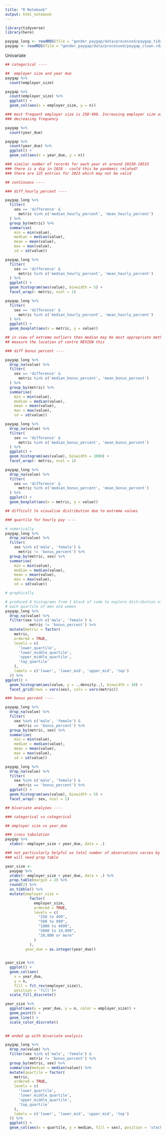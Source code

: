 ```yaml
---
title: "R Notebook"
output: html_notebook
---
```


```r
library(tidyverse)
library(here)
```

```r
paygap_long <- readRDS(file = "gender_paygap/data/processed/paygap_tidy.rda")
paygap <- readRDS(file = "gender_paygap/data/processed/paygap_clean.rda")
```

Univariate

```r

## categorical ----

##  employer size and year due
paygap %>% 
  count(employer_size)

paygap %>% 
  count(employer_size) %>% 
  ggplot() +
  geom_col(aes(x = employer_size, y = n))

### most frequent employer size is 250-499. Increasing employer size assoc with
### decreasing frequency

paygap %>% 
  count(year_due)

paygap %>% 
  count(year_due) %>% 
  ggplot() +
  geom_col(aes(x = year_due, y = n)) 

### similar number of records for each year at around 10230-10533 
### there is a dip in 2020 - could this be pandemic related?
### there are 125 entries for 2023 which may not be valid

```

```r
## continuous ----

### diff_hourly_percent ----

paygap_long %>% 
  filter(
    sex == 'difference' &
      metric %in% c('median_hourly_percent', 'mean_hourly_percent')
  ) %>%
  group_by(metric) %>% 
  summarise(
    min = min(value),
    median = median(value),
    mean = mean(value),
    max = max(value),
    sd = sd(value))

paygap_long %>% 
  filter(
    sex == 'difference' &
      metric %in% c('median_hourly_percent', 'mean_hourly_percent')
  ) %>% 
  ggplot() +
  geom_histogram(aes(value), binwidth = 5) +
  facet_wrap(~ metric, ncol = 1)

paygap_long %>%
  filter(
    sex == 'difference' &
      metric %in% c('median_hourly_percent', 'mean_hourly_percent')
  ) %>% 
  ggplot() +
  geom_boxplot(aes(x = metric, y = value))

## in view of extreme outliers then median may be most appropriate method to 
## measure the location of centre REVIEW this

### diff bonus percent ----

paygap_long %>% 
  drop_na(value) %>%  
  filter(
    sex == 'difference' &
      metric %in% c('median_bonus_percent', 'mean_bonus_percent')
  ) %>%
  group_by(metric) %>% 
  summarise(
    min = min(value),
    median = median(value),
    mean = mean(value),
    max = max(value),
    sd = sd(value))

paygap_long %>% 
  drop_na(value) %>%  
  filter(
    sex == 'difference' &
      metric %in% c('median_bonus_percent', 'mean_bonus_percent')
  ) %>%
  ggplot() +
  geom_histogram(aes(value), binwidth = 1000) +
  facet_wrap(~ metric, ncol = 1)

paygap_long %>% 
  drop_na(value) %>%  
  filter(
    sex == 'difference' &
      metric %in% c('median_bonus_percent', 'mean_bonus_percent')
  ) %>%
  ggplot() +
  geom_boxplot(aes(x = metric, y = value))

## difficult to visualise distribution due to extreme values

### quartile for hourly pay ----

# numerically
paygap_long %>% 
  drop_na(value) %>% 
  filter(
    sex %in% c('male', 'female') &
      metric != 'bonus_percent') %>%
  group_by(metric, sex) %>% 
  summarise(
    min = min(value),
    median = median(value),
    mean = mean(value),
    max = max(value),
    sd = sd(value))

# graphically

# produced 8 histograms from 1 block of code to explore distribution of % in 
# each quartile of men and women
paygap_long %>%
  drop_na(value) %>%
  filter(sex %in% c('male', 'female') &
           metric != 'bonus_percent') %>%
  mutate(metric = factor(
    metric,
    ordered = TRUE,
    levels = c(
      'lower_quartile',
      'lower_middle_quartile',
      'upper_middle_quartile',
      'top_quartile'
    ),
    labels = c('lower', 'lower_mid', 'upper_mid', 'top')
  )) %>% 
ggplot() +
  geom_histogram(aes(value, y = ..density..), binwidth = 10) +
  facet_grid(rows = vars(sex), cols = vars(metric))

### bonus percent ----

paygap_long %>% 
  drop_na(value) %>% 
  filter(
    sex %in% c('male', 'female') &
      metric == 'bonus_percent') %>%
  group_by(metric, sex) %>% 
  summarise(
    min = min(value),
    median = median(value),
    mean = mean(value),
    max = max(value),
    sd = sd(value))

paygap_long %>% 
  drop_na(value) %>% 
  filter(
    sex %in% c('male', 'female') &
      metric == 'bonus_percent') %>% 
  ggplot() +
  geom_histogram(aes(value), binwidth = 5) +
  facet_wrap(~ sex, ncol = 1)


```

```r
## bivariate analyses ----

### categorical vs categorical

## employer size vs year_due

### cross tabulation
paygap %>% 
  xtabs(~ employer_size + year_due, data = .)

### not particularly helpful as total number of observations varies by year
### will need prop table

year_size <- 
  paygap %>% 
  xtabs(~ employer_size + year_due, data = .) %>% 
  prop.table(margin = 2) %>% 
  round(2) %>% 
  as_tibble() %>%
  mutate(employer_size =
           factor(
             employer_size,
             ordered = TRUE,
             levels = c(
               "250 to 499",
               "500 to 999",
               "1000 to 4999",
               "5000 to 19,999",
               "20,000 or more"
             )
           ),
         year_due = as.integer(year_due))
  

year_size %>%
  ggplot() +
  geom_col(aes(
    x = year_due,
    y = n,
    fill = fct_rev(employer_size)), 
    position = 'fill')+
  scale_fill_discrete()

year_size %>% 
  ggplot(aes(x = year_due, y = n, color = employer_size)) +
  geom_point() +
  geom_line() +
  scale_color_discrete()
  

## ended up with bivariate analysis

paygap_long %>%
  drop_na(value) %>%
  filter(sex %in% c('male', 'female') &
           metric != 'bonus_percent') %>%
  group_by(metric, sex) %>%
  summarise(median = median(value)) %>%
  mutate(quartile = factor(
    metric,
    ordered = TRUE,
    levels = c(
      'lower_quartile',
      'lower_middle_quartile',
      'upper_middle_quartile',
      'top_quartile'
    ),
    labels = c('lower', 'lower_mid', 'upper_mid', 'top')
  )) %>% 
  ggplot() +
  geom_col(aes(x = quartile, y = median, fill = sex), position = 'stack')



```
